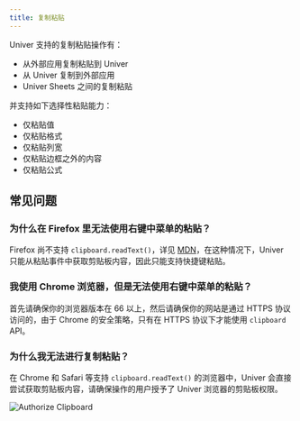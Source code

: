 ```yaml
---
title: 复制粘贴
---
```


Univer 支持的复制粘贴操作有：

- 从外部应用复制粘贴到 Univer
- 从 Univer 复制到外部应用
- Univer Sheets 之间的复制粘贴

并支持如下选择性粘贴能力：

- 仅粘贴值
- 仅粘贴格式
- 仅粘贴列宽
- 仅粘贴边框之外的内容
- 仅粘贴公式

## 常见问题

### 为什么在 Firefox 里无法使用右键中菜单的粘贴？

Firefox 尚不支持 `clipboard.readText()`，详见 [MDN](https://developer.mozilla.org/en-US/docs/Web/API/Clipboard/readText)，在这种情况下，Univer 只能从粘贴事件中获取剪贴板内容，因此只能支持快捷键粘贴。

### 我使用 Chrome 浏览器，但是无法使用右键中菜单的粘贴？

首先请确保你的浏览器版本在 66 以上，然后请确保你的网站是通过 HTTPS 协议访问的，由于 Chrome 的安全策略，只有在 HTTPS 协议下才能使用 `clipboard` API。

### 为什么我无法进行复制粘贴？

在 Chrome 和 Safari 等支持 `clipboard.readText()` 的浏览器中，Univer 会直接尝试获取剪贴板内容，请确保操作的用户授予了 Univer 浏览器的剪贴板权限。

![Authorize Clipboard](./clipboard/clipboard.png)
